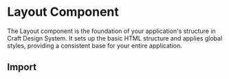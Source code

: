 
# Layout Component

The Layout component is the foundation of your application's structure in Craft Design System. It sets up the basic HTML structure and applies global styles, providing a consistent base for your entire application.

## Import
